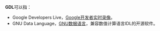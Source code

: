 '''GDL'''可以指：

* Google Developers Live，[[Google开发者实时录像|Google开发者实时录像]]。
* GNU Data Language，[[GNU数据语言|GNU数据语言]]，兼容数值计算语言IDL的开源软件。

{{disambig|cat=三字拉丁字母縮寫消歧義}}